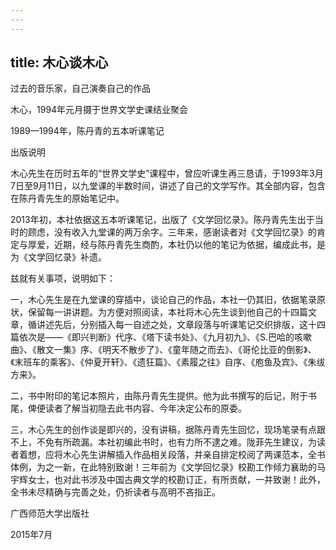 ```yaml
---
---
---
```

title: 木心谈木心
---










过去的音乐家，自己演奏自己的作品





木心，1994年元月摄于世界文学史课结业聚会





1989—1994年，陈丹青的五本听课笔记





出版说明


木心先生在历时五年的“世界文学史”课程中，曾应听课生再三恳请，于1993年3月7日至9月11日，以九堂课的半数时间，讲述了自己的文学写作。其全部内容，包含在陈丹青先生的原始笔记中。

2013年初，本社依据这五本听课笔记，出版了《文学回忆录》。陈丹青先生出于当时的顾虑，没有收入九堂课的两万余字。三年来，感谢读者对《文学回忆录》的肯定与厚爱，近期，经与陈丹青先生商酌，本社仍以他的笔记为依据，编成此书，是为《文学回忆录》补遗。

兹就有关事项，说明如下：

一，木心先生是在九堂课的穿插中，谈论自己的作品，本社一仍其旧，依据笔录原状，保留每一讲讲题。为方便对照阅读，本社将木心先生谈到他自己的十四篇文章，循讲述先后，分别插入每一自述之处，文章段落与听课笔记交织排版，这十四篇依次是——《即兴判断》代序、《塔下读书处》、《九月初九》、《S.巴哈的咳嗽曲》、《散文一集》序、《明天不散步了》、《童年随之而去》、《哥伦比亚的倒影》、《末班车的乘客》、《仲夏开轩》、《遗狂篇》、《素履之往》自序、《庖鱼及宾》、《朱绂方来》。

二，书中附印的笔记本照片，由陈丹青先生提供。他为此书撰写的后记，附于书尾，俾便读者了解当初隐去此书内容、今年决定公布的原委。

三，木心先生的创作谈是即兴的，没有讲稿，据陈丹青先生回忆，现场笔录有点跟不上，不免有所疏漏。本社初编此书时，也有力所不逮之难。陇菲先生建议，为读者着想，应将木心先生讲解插入作品相关段落，并亲自排定校阅了两课范本，全书体例，为之一新，在此特别致谢！三年前为《文学回忆录》校勘工作倾力襄助的马宇辉女士，也对此书涉及中国古典文学的校勘订正，有所贡献，一并致谢！此外，全书未尽精确与完善之处，仍祈读者与高明不吝指正。

广西师范大学出版社



2015年7月